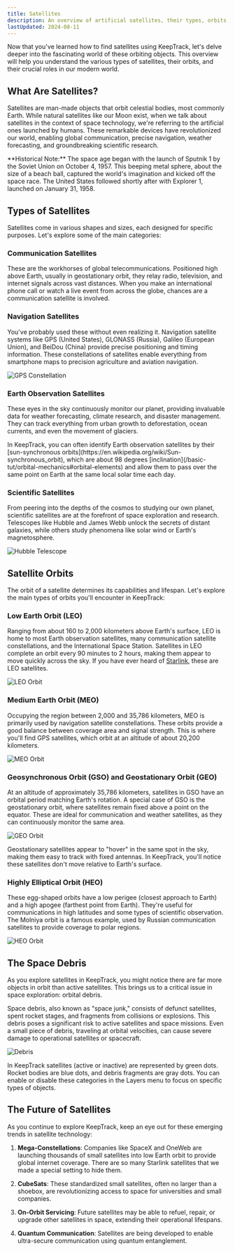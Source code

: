 ```yaml
---
title: Satellites
description: An overview of artificial satellites, their types, orbits, and importance in modern technology and space exploration.
lastUpdated: 2024-08-11
---
```



Now that you've learned how to find satellites using KeepTrack, let's delve deeper into the fascinating world of these orbiting objects. This overview will help you understand the various types of satellites, their orbits, and their crucial roles in our modern world.

## What Are Satellites?

Satellites are man-made objects that orbit celestial bodies, most commonly Earth. While natural satellites like our Moon exist, when we talk about satellites in the context of space technology, we're referring to the artificial ones launched by humans. These remarkable devices have revolutionized our world, enabling global communication, precise navigation, weather forecasting, and groundbreaking scientific research.

<Aside>
**Historical Note:** The space age began with the launch of Sputnik 1 by the Soviet Union on October 4, 1957. This beeping metal sphere, about the size of a beach ball, captured the world's imagination and kicked off the space race. The United States followed shortly after with Explorer 1, launched on January 31, 1958.
</Aside>

## Types of Satellites

Satellites come in various shapes and sizes, each designed for specific purposes. Let's explore some of the main categories:

### Communication Satellites

These are the workhorses of global telecommunications. Positioned high above Earth, usually in geostationary orbit, they relay radio, television, and internet signals across vast distances. When you make an international phone call or watch a live event from across the globe, chances are a communication satellite is involved.

### Navigation Satellites

You've probably used these without even realizing it. Navigation satellite systems like GPS (United States), GLONASS (Russia), Galileo (European Union), and BeiDou (China) provide precise positioning and timing information. These constellations of satellites enable everything from smartphone maps to precision agriculture and aviation navigation.

![GPS Constellation](../../../assets/satellites/gps.png)

### Earth Observation Satellites

These eyes in the sky continuously monitor our planet, providing invaluable data for weather forecasting, climate research, and disaster management. They can track everything from urban growth to deforestation, ocean currents, and even the movement of glaciers.

<Aside type="tip">
In KeepTrack, you can often identify Earth observation satellites by their [sun-synchronous orbits](https://en.wikipedia.org/wiki/Sun-synchronous_orbit), which are about 98 degrees [inclination](/basic-tut/orbital-mechanics#orbital-elements) and allow them to pass over the same point on Earth at the same local solar time each day.
</Aside>

### Scientific Satellites

From peering into the depths of the cosmos to studying our own planet, scientific satellites are at the forefront of space exploration and research. Telescopes like Hubble and James Webb unlock the secrets of distant galaxies, while others study phenomena like solar wind or Earth's magnetosphere.

![Hubble Telescope](../../../assets/satellites/hubble.png)

## Satellite Orbits

The orbit of a satellite determines its capabilities and lifespan. Let's explore the main types of orbits you'll encounter in KeepTrack:

### Low Earth Orbit (LEO)

Ranging from about 160 to 2,000 kilometers above Earth's surface, LEO is home to most Earth observation satellites, many communication satellite constellations, and the International Space Station. Satellites in LEO complete an orbit every 90 minutes to 2 hours, making them appear to move quickly across the sky. If you have ever heard of [Starlink](https://en.wikipedia.org/wiki/Starlink), these are LEO satellites.

![LEO Orbit](../../../assets/satellites/leo.png)

### Medium Earth Orbit (MEO)

Occupying the region between 2,000 and 35,786 kilometers, MEO is primarily used by navigation satellite constellations. These orbits provide a good balance between coverage area and signal strength. This is where you'll find GPS satellites, which orbit at an altitude of about 20,200 kilometers.

![MEO Orbit](../../../assets/satellites/meo.png)

### Geosynchronous Orbit (GSO) and Geostationary Orbit (GEO)

At an altitude of approximately 35,786 kilometers, satellites in GSO have an orbital period matching Earth's rotation. A special case of GSO is the geostationary orbit, where satellites remain fixed above a point on the equator. These are ideal for communication and weather satellites, as they can continuously monitor the same area.

![GEO Orbit](../../../assets/satellites/geo.png)

<Aside title="Fun Fact">
Geostationary satellites appear to "hover" in the same spot in the sky, making them easy to track with fixed antennas. In KeepTrack, you'll notice these satellites don't move relative to Earth's surface.
</Aside>

### Highly Elliptical Orbit (HEO)

These egg-shaped orbits have a low perigee (closest approach to Earth) and a high apogee (farthest point from Earth). They're useful for communications in high latitudes and some types of scientific observation. The Molniya orbit is a famous example, used by Russian communication satellites to provide coverage to polar regions.

![HEO Orbit](../../../assets/satellites/heo.png)

## The Space Debris

As you explore satellites in KeepTrack, you might notice there are far more objects in orbit than active satellites. This brings us to a critical issue in space exploration: orbital debris.

Space debris, also known as "space junk," consists of defunct satellites, spent rocket stages, and fragments from collisions or explosions. This debris poses a significant risk to active satellites and space missions. Even a small piece of debris, traveling at orbital velocities, can cause severe damage to operational satellites or spacecraft.

![Debris](../../../assets/satellites/debris.png)

<Aside type="tip">
In KeepTrack satellites (active or inactive) are represented by green dots. Rocket bodies are blue dots, and debris fragments are gray dots. You can enable or disable these categories in the Layers menu to focus on specific types of objects.
</Aside>

## The Future of Satellites

As you continue to explore KeepTrack, keep an eye out for these emerging trends in satellite technology:

1. **Mega-Constellations**: Companies like SpaceX and OneWeb are launching thousands of small satellites into low Earth orbit to provide global internet coverage. There are so many Starlink satellites that we made a special setting to hide them.

2. **CubeSats**: These standardized small satellites, often no larger than a shoebox, are revolutionizing access to space for universities and small companies.

3. **On-Orbit Servicing**: Future satellites may be able to refuel, repair, or upgrade other satellites in space, extending their operational lifespans.

4. **Quantum Communication**: Satellites are being developed to enable ultra-secure communication using quantum entanglement.